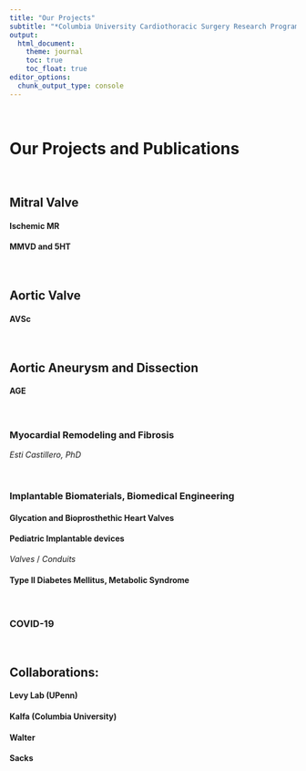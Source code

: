 ```yaml
---
title: "Our Projects"
subtitle: "*Columbia University Cardiothoracic Surgery Research Program*"
output: 
  html_document:
    theme: journal
    toc: true
    toc_float: true
editor_options: 
  chunk_output_type: console
---
```


\

# Our Projects and Publications

\

## Mitral Valve

#### Ischemic MR

#### MMVD and 5HT

\

## Aortic Valve

#### AVSc

\

## Aortic Aneurysm and Dissection

#### AGE

\

### Myocardial Remodeling and Fibrosis

*Esti Castillero, PhD*

\

### Implantable Biomaterials, Biomedical Engineering

#### Glycation and Bioprosthethic Heart Valves


#### Pediatric Implantable devices

*Valves*
/
*Conduits*

#### Type II Diabetes Mellitus, Metabolic Syndrome

\

### COVID-19

\

## Collaborations:

#### Levy Lab (UPenn)
#### Kalfa (Columbia University)
#### Walter 
#### Sacks
